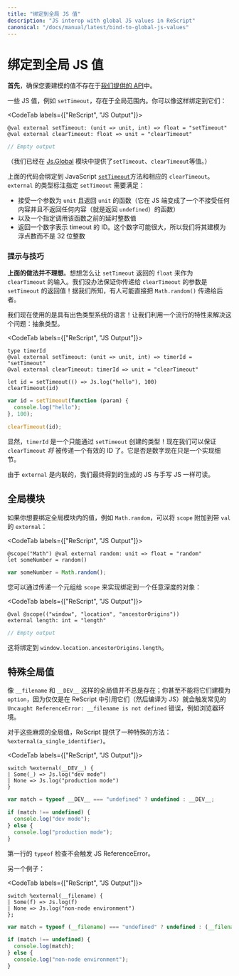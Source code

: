 ```yaml
---
title: "绑定到全局 JS 值"
description: "JS interop with global JS values in ReScript"
canonical: "/docs/manual/latest/bind-to-global-js-values"
---
```


<!--
# Bind to Global JS Values
-->
# 绑定到全局 JS 值

<!--
**First**, make sure the value you'd like to model doesn't already exist in our [provided API](api/js).
-->

**首先**，确保您要建模的值不存在于[我们提供的 API](api/js)中。

<!--
Some JS values, like `setTimeout`, live in the global scope. You can bind to them like so:
-->

一些 JS 值，例如 `setTimeout`，存在于全局范围内。你可以像这样绑定到它们：

<CodeTab labels={["ReScript", "JS Output"]}>

```res example
@val external setTimeout: (unit => unit, int) => float = "setTimeout"
@val external clearTimeout: float => unit = "clearTimeout"
```
```js
// Empty output
```

</CodeTab>

<!--
(We already provide `setTimeout`, `clearTimeout` and others in the [Js.Global](api/js/global) module).
-->

（我们已经在 [Js.Global](api/js/global) 模块中提供了`setTimeout`、`clearTimeout`等值。）

<!--
This binds to the JavaScript [`setTimeout`](https://developer.mozilla.org/en-US/docs/Web/API/WindowOrworkerGlobalScope/setTimeout) methods and the corresponding `clearTimeout`. The `external`'s type annotation specifies that `setTimeout`:
-->

上面的代码会绑定到 JavaScript [`setTimeout`](https://developer.mozilla.org/en-US/docs/Web/API/WindowOrworkerGlobalScope/setTimeout)方法和相应的 `clearTimeout`。`external` 的类型标注指定 `setTimeout` 需要满足：

<!--
- Takes a function that accepts `unit` and returns `unit` (which on the JS side turns into a function that accepts nothing and returns nothing aka `undefined`),
- and an integer that specifies the duration before calling said function,
- returns a number that is the timeout's ID. This number might be big, so we're modeling it as a float rather than the 32-bit int.
-->

- 接受一个参数为 `unit` 且返回 `unit` 的函数（它在 JS 端变成了一个不接受任何内容并且不返回任何内容（就是返回 `undefined`）的函数）
- 以及一个指定调用该函数之前的延时整数值
- 返回一个数字表示 timeout 的 ID。这个数字可能很大，所以我们将其建模为浮点数而不是 32 位整数

<!--
### Tips & Tricks
-->
### 提示与技巧

<!--
**The above isn't ideal**. See how `setTimeout` returns a `float` and `clearTimeout` accepts one. There's no guarantee that you're passing the float created by `setTimeout` into `clearTimeout`! For all we know, someone might pass it `Math.random()` into the latter.
-->

**上面的做法并不理想**。想想怎么让 `setTimeout` 返回的 `float` 来作为 `clearTimeout` 的输入。我们没办法保证你传递给 `clearTimeout` 的参数是 `setTimeout` 的返回值！据我们所知，有人可能直接把 `Math.random()` 传递给后者。

<!--
We're in a language with a great type system now! Let's leverage a popular feature to solve this problem: abstract types.
-->

我们现在使用的是具有出色类型系统的语言！让我们利用一个流行的特性来解决这个问题：抽象类型。

<CodeTab labels={["ReScript", "JS Output"]}>

```res example
type timerId
@val external setTimeout: (unit => unit, int) => timerId = "setTimeout"
@val external clearTimeout: timerId => unit = "clearTimeout"

let id = setTimeout(() => Js.log("hello"), 100)
clearTimeout(id)
```
```js
var id = setTimeout(function (param) {
  console.log("hello");
}, 100);

clearTimeout(id);
```

</CodeTab>

<!--
Clearly, `timerId` is a type that can only be created by `setTimeout`! Now we've guaranteed that `clearTimeout` _will_ be passed a valid ID. Whether it's a number under the hood is now a mere implementation detail.
-->

显然，`timerId` 是一个只能通过 `setTimeout` 创建的类型！现在我们可以保证 `clearTimeout` _将_ 被传递一个有效的 ID 了。它是否是数字现在只是一个实现细节。

<!--
Since `external` s are inlined, we end up with JS output as readable as hand-written JS.
-->

由于 `external` 是内联的，我们最终得到的生成的 JS 与手写 JS 一样可读。

<!--
## Global Modules
-->
## 全局模块

<!--
If you want to bind to a value inside a global module, e.g. `Math.random`, attach a `scope` to your `val` external:
-->

如果你想要绑定全局模块内的值，例如 `Math.random`，可以将 `scope` 附加到带 `val` 的 `external`：

<CodeTab labels={["ReScript", "JS Output"]}>

```res example
@scope("Math") @val external random: unit => float = "random"
let someNumber = random()
```
```js
var someNumber = Math.random();
```

</CodeTab>

<!--
you can bind to an arbitrarily deep object by passing a tuple to `scope`:
-->

您可以通过传递一个元组给 `scope` 来实现绑定到一个任意深度的对象：

<CodeTab labels={["ReScript", "JS Output"]}>

```res example
@val @scope(("window", "location", "ancestorOrigins"))
external length: int = "length"
```
```js
// Empty output
```

</CodeTab>

<!--
This binds to `window.location.ancestorOrigins.length`.
-->

这将绑定到 `window.location.ancestorOrigins.length`。

<!--
## Special Global Values
-->
## 特殊全局值

<!--
Global values like `__filename` and `__DEV__` don't always exist; you can't even model them as an `option`, since the mere act of referring to them in ReScript (then compiled into JS) would trigger the usual `Uncaught ReferenceError: __filename is not defined` error in e.g. the browser environment.
-->

像 `__filename` 和 `__DEV__` 这样的全局值并不总是存在；你甚至不能将它们建模为 `option`，因为仅仅是在 ReScript 中引用它们（然后编译为 JS）就会触发常见的 `Uncaught ReferenceError: __filename is not defined` 错误，例如浏览器环境。

<!--
For these troublesome global values, ReScript provides a special approach: `%external(a_single_identifier)`.
-->

对于这些麻烦的全局值，ReScript 提供了一种特殊的方法：`%external(a_single_identifier)`。

<CodeTab labels={["ReScript", "JS Output"]}>

```res example
switch %external(__DEV__) {
| Some(_) => Js.log("dev mode")
| None => Js.log("production mode")
}
```
```js
var match = typeof __DEV__ === "undefined" ? undefined : __DEV__;

if (match !== undefined) {
  console.log("dev mode");
} else {
  console.log("production mode");
}
```

</CodeTab>

<!--
That first line's `typeof` check won't trigger a JS ReferenceError.
-->

第一行的 `typeof` 检查不会触发 JS ReferenceError。

<!--
Another example:
-->

另一个例子：

<CodeTab labels={["ReScript", "JS Output"]}>

```res example
switch %external(__filename) {
| Some(f) => Js.log(f)
| None => Js.log("non-node environment")
};
```
```js
var match = typeof (__filename) === "undefined" ? undefined : (__filename);

if (match !== undefined) {
  console.log(match);
} else {
  console.log("non-node environment");
}
```

</CodeTab>

<!-- TODO: revamp this page. Not good. Tell to use globalThis["foo"], and look in our stdlib -->
